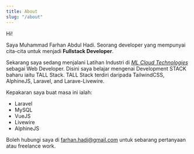 ```yaml
---
title: About
slug: "/about"
---
```


Hi!

Saya Muhammad Farhan Abdul Hadi. Seorang developer yang mempunyai cita-cita untuk menjadi
**Fullstack Developer**.

Sekarang saya sedang menjalani Latihan Industri di [_ML Cloud Technologies_](https://mlcloud.dev) sebagai Web Developer. Disini saya belajar mengenai Development STACK baharu iaitu TALL Stack.
TALL Stack terdiri daripada TailwindCSS, AlphineJS, Laravel, and Larave-Livewire.

Kepakaran saya buat masa ini ialah:
- Laravel
- MySQL
- VueJS
- Livewire
- AlphineJS

Boleh hubungi saya di farhan.hadi@gmail.com untuk sebarang pertanyaan atau freelance work.